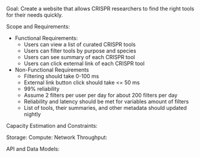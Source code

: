 Goal:
Create a website that allows CRISPR researchers to find the right tools for their needs quickly.

Scope and Requirements:
- Functional Requirements:
  - Users can view a list of curated CRISPR tools
  - Users can filter tools by purpose and species
  - Users can see summary of each CRISPR tool
  - Users can click external link of each CRISPR tool
- Non-Functional Requirements
  - Filtering should take 0-100 ms
  - External link button click should take <= 50 ms
  - 99% reliability
  - Assume 2 filters per user per day for about 200 filters per day
  - Reliability and latency should be met for variables amount of filters
  - List of tools, their summaries, and other metadata should updated nightly

Capacity Estimation and Constraints:

  Storage:
  Compute:
  Network Throughput:

API and Data Models:
